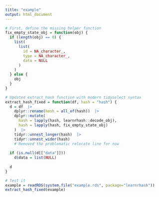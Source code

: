 ```yaml
---
title: "example"
output: html_document
---
```


```r
# First, define the missing helper function
fix_empty_state_obj = function(obj) {
  if (length(obj) == 0) {
    list(
      list(
        id = NA_character_,
        type = NA_character_,
        data = NULL
      )
    )
  } else {
    obj
  }
}

# Updated extract_hash function with modern tidyselect syntax
extract_hash_fixed = function(df, hash = "hash") {
  d = df  |> 
    dplyr::rename(hash = all_of(hash))  |> 
    dplyr::mutate(
      hash = lapply(hash, learnrhash::decode_obj),
      hash = lapply(hash, fix_empty_state_obj)
    )  |> 
    tidyr::unnest_longer(hash)  |> 
    tidyr::unnest_wider(hash)
    # Removed the problematic relocate line for now
  
  if (is.null(d[["data"]]))
    d$data = list(NULL)
  
  d
}

# Test it
example = readRDS(system.file("example.rds", package="learnrhash"))
extract_hash_fixed(example)
```